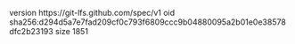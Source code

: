 version https://git-lfs.github.com/spec/v1
oid sha256:d294d5a7e7fad209cf0c793f6809ccc9b04880095a2b01e0e38578dfc2b23193
size 1851
